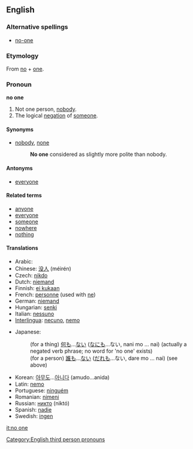 ==English==

===Alternative spellings===
* [[no-one]]

===Etymology===
From [[no]] + [[one]].

===Pronoun===
'''no one'''

# Not one person, [[nobody]].
# The logical [[negation]] of [[someone]].

====Synonyms====
* [[nobody]], [[none]]
*: '''No one''' considered as slightly more polite than nobody.

====Antonyms====
* [[everyone]]

====Related terms====
* [[anyone]]
* [[everyone]]
* [[someone]]
* [[nowhere]]
* [[nothing]]

====Translations====
{{trans-top|not one person}}
* Arabic: {{Arab|[[لا احد]]}} {{IPAchar|(lā ’āħad)}}
* Chinese: [[没人]] (méirén)
* Czech: [[nikdo]]
* Dutch: [[niemand]]
* Finnish: [[ei kukaan]]
* French: [[personne]] (used with [[ne]])
* German: [[niemand]]
* Hungarian: [[senki]]
* Italian: [[nessuno]]
* [[Interlingua]]: [[necuno]], [[nemo]]
{{trans-mid}}
* Japanese:
*: (for a thing) [[何も]]...[[ない]] ([[なにも]]...ない, nani mo ... nai) (actually a negated verb phrase; no word for 'no one' exists)
*: (for a person) [[誰も]]...[[ない]] ([[だれも]]...ない, dare mo ... nai) (see above)
* Korean: [[아무도]]...[[아니다]] (amudo...anida)
* Latin: [[nemo]]
* Portuguese: [[ninguém]]
* Romanian: [[nimeni]]
* Russian: [[никто]] (niktó)
* Spanish: [[nadie]]
* Swedish: [[ingen]]
{{trans-bottom}}

[[Category:English third person pronouns]]

[[it:no one]]